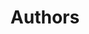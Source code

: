 ---
title: "Authors"
description: "Learn about the authors behind the krypton blog."
blocks:
  - name: "HEADER"
    title: "List of Authors"
    description: "List of authors of the krypton blog."
  - name: "ATTENTION"
    description: "These names and images are not real. The images are from Unsplash, used in this project to show how to add authors to articles."
---